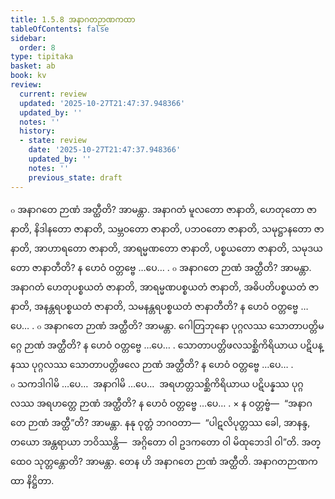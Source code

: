 ```yaml
---
title: 1.5.8 အနာဂတဉာဏကထာ
tableOfContents: false
sidebar:
  order: 8
type: tipitaka
basket: ab
book: kv
review:
  current: review
  updated: '2025-10-27T21:47:37.948366'
  updated_by: ''
  notes: ''
  history:
  - state: review
    date: '2025-10-27T21:47:37.948366'
    updated_by: ''
    notes: ''
    previous_state: draft
---
```



<ReviewStatus review={frontmatter.review} showDetails={true} />

<HypothesisAnnotation frontmatter={frontmatter} />

<DynamicBreadcrumb />

<Division number="439" book="kv" e="ch" v="32" p="235">

<Paragraph number="1516" book="kv">
๐ အနာဂတေ ဉာဏံ အတ္ထီတိ? အာမန္တာ. အနာဂတံ မူလတော ဇာနာတိ, ဟေတုတော ဇာနာတိ, နိဒါနတော ဇာနာတိ, သမ္ဘဝတော ဇာနာတိ, ပဘဝတော ဇာနာတိ, သမုဋ္ဌာနတော ဇာနာတိ, အာဟာရတော ဇာနာတိ, အာရမ္မဏတော ဇာနာတိ, ပစ္စယတော ဇာနာတိ, သမုဒယတော ဇာနာတီတိ? န ဟေဝံ ဝတ္တဗ္ဗေ …ပေ… .
</Paragraph>

<Paragraph number="1517" book="kv">
๐ အနာဂတေ ဉာဏံ အတ္ထီတိ? အာမန္တာ. အနာဂတံ ဟေတုပစ္စယတံ ဇာနာတိ, အာရမ္မဏပစ္စယတံ ဇာနာတိ, အဓိပတိပစ္စယတံ ဇာနာတိ, အနန္တရပစ္စယတံ ဇာနာတိ, သမနန္တရပစ္စယတံ ဇာနာတီတိ? န ဟေဝံ ဝတ္တဗ္ဗေ …ပေ… .
</Paragraph>

<Paragraph number="1518" book="kv">
๐ အနာဂတေ ဉာဏံ အတ္ထီတိ? အာမန္တာ. ဂေါတြဘုနော ပုဂ္ဂလဿ သောတာပတ္တိမဂ္ဂေ ဉာဏံ အတ္ထီတိ? န ဟေဝံ ဝတ္တဗ္ဗေ …ပေ… . သောတာပတ္တိဖလသစ္ဆိကိရိယာယ ပဋိပန္နဿ ပုဂ္ဂလဿ သောတာပတ္တိဖလေ ဉာဏံ အတ္ထီတိ? န ဟေဝံ ဝတ္တဗ္ဗေ …ပေ… .
</Paragraph>

<Paragraph number="1519" book="kv">
๐ သကဒါဂါမိ …ပေ…  အနာဂါမိ …ပေ…  အရဟတ္တသစ္ဆိကိရိယာယ ပဋိပန္နဿ ပုဂ္ဂလဿ အရဟတ္တေ ဉာဏံ အတ္ထီတိ? န ဟေဝံ ဝတ္တဗ္ဗေ …ပေ… .
</Paragraph>

</Division>
<Division number="440" book="kv" e="ch" v="32" p="236">

<Paragraph number="1520" book="kv">
× န ဝတ္တဗ္ဗံ—  “အနာဂတေ ဉာဏံ အတ္ထီ”တိ? အာမန္တာ. နနု ဝုတ္တံ ဘဂဝတာ—  “ပါဋလိပုတ္တဿ ခေါ, အာနန္ဒ, တယော အန္တရာယာ ဘဝိဿန္တိ—  အဂ္ဂိတော ဝါ ဥဒကတော ဝါ မိထုဘေဒါ ဝါ”တိ. အတ္ထေဝ သုတ္တန္တောတိ? အာမန္တာ. တေန ဟိ အနာဂတေ ဉာဏံ အတ္ထီတိ.

</Paragraph>
</Division>

<Paragraph number="1521" type="center" book="kv">
အနာဂတဉာဏကထာ နိဋ္ဌိတာ.
</Paragraph>